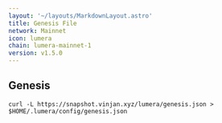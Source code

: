 ```yaml
---
layout: '~/layouts/MarkdownLayout.astro'
title: Genesis File
network: Mainnet
icon: lumera
chain: lumera-mainnet-1
version: v1.5.0
---
```

## Genesis 

```
curl -L https://snapshot.vinjan.xyz/lumera/genesis.json > $HOME/.lumera/config/genesis.json
```
